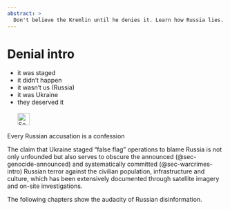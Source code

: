 ```yaml
---
abstract: > 
  Don't believe the Kremlin until he denies it. Learn how Russia lies. With a long list of shameless Russian lies. 
---
```


# Denial intro {#sec-denial-intro}

::: {.callout-caution title="Myth"}
- it was staged
- it didn't happen
- it wasn't us (Russia)
- it was Ukraine
- they deserved it
[<br></br>![Search for topic in EUvsDisinfo](../all_common_img/EUvsDisinfo_400x240.jpg){height=2em}](https://euvsdisinfo.eu/disinformation-cases/?text=(alleged%7Cdenied%7Cconfessed)&sort=relevance)
:::

::: {.callout-tip title="Truth"}
Every Russian accusation is a confession
:::

The claim that Ukraine staged "false flag" operations to blame Russia is not only unfounded but also serves to obscure the announced (@sec-genocide-announced) and systematically committed (@sec-warcrimes-intro) Russian terror against the civilian population, infrastructure and culture, which has been extensively documented through satellite imagery and on-site investigations.


The following chapters show the audacity of Russian disinformation.
